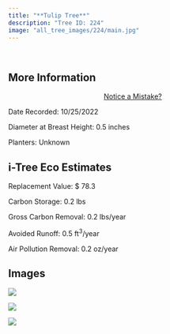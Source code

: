 ```yaml
---
title: "**Tulip Tree**"
description: "Tree ID: 224"
image: "all_tree_images/224/main.jpg"
---
```


<br>

## **More Information**
::: column-margin
<center><a class="button" href="https://forms.gle/W6f5nwYxrM33hF4f7">Notice a Mistake?</a></center>
:::


Date Recorded:  10/25/2022

Diameter at Breast Height:  0.5  inches

Planters:  Unknown

## **i-Tree Eco Estimates**


 Replacement Value: $ 78.3

 Carbon Storage:  0.2  lbs

 Gross Carbon Removal:  0.2  lbs/year

 Avoided Runoff:  0.5  ft<sup>3</sup>/year

 Air Pollution Removal:  0.2  oz/year

## **Images**


 ![](all_tree_images/224/IMG_7176.jpg)

 ![](all_tree_images/224/IMG_7178.jpg)

 ![](all_tree_images/224/main.jpg)
